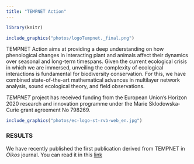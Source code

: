 ```yaml
---
title: "TEMPNET Action"
---
```


```r
library(knitr)

include_graphics("photos/logoTempnet._final.png")

```

TEMPNET Action aims at providing a deep understanding on how phenological changes in interacting plant and animals affect their dynamics over seasonal and long-term timespans. Given the current ecological crisis in which we are immersed, unveiling the complexity of ecological interactions is fundamental for biodiversity conservation. For this, we have combined state-of-the-art mathematical advances in multilayer network analysis, sound ecological theory, and field observations.

*TEMPNET* project has received funding from the European Union’s Horizon 2020 research and innovation
programme under the Marie Sklodowska-Curie grant agreement No 798269. 


```r

include_graphics("photos/ec-logo-st-rvb-web_en.jpg")
```

### **RESULTS**
We have recently published the first publication derived from TEMPNET in *Oikos* journal. You can read it in this [link](https://doi.org/10.1111/oik.08387)